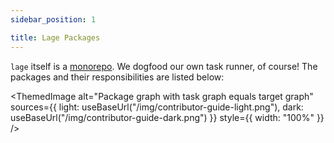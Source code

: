 ```yaml
---
sidebar_position: 1

title: Lage Packages
---
```



`lage` itself is a [monorepo](https://github.com/microsoft/lage/tree/master/packages). We dogfood our own task runner, of course! The packages and their responsibilities are listed below:

<ThemedImage
  alt="Package graph with task graph equals target graph"
  sources={{
    light: useBaseUrl("/img/contributor-guide-light.png"),
    dark: useBaseUrl("/img/contributor-guide-dark.png")
  }}
  style={{
    width: "100%"
  }}
/>
